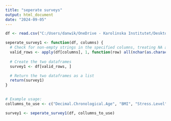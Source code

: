 ```yaml
---
title: "seperate surveys"
output: html_document
date: "2024-09-05"
---
```


```r
df <- read.csv("C:/Users/danwik/OneDrive - Karolinska Institutet/Desktop/Project 2 ny/Output/filtered_df_crossectional_harmonized", header=TRUE, stringsAsFactors=FALSE)

```



```r

seperate_survey1 <- function(df, columns) {
  # Check for non-empty strings in the specified columns, treating NA as invalid
  valid_rows <- apply(df[columns], 1, function(row) all(nchar(as.character(row)) >= 1 & !is.na(row)))
  
  # Create the two dataframes
  survey1 <- df[valid_rows, ]

  # Return the two dataframes as a list
  return(survey1)
}

  
# Example usage:
collumns_to_use <- c("Decimal.Chronological.Age", "BMI", "Stress.Level", "Alcohol.per.week", "Level.of.Education", "Tobacco.Use", "Exercise.per.week", "Exercise.Type", "Hours.of.sleep.per.night", "Ethnicity", "Cancer.Diagnosis.any", "Cardiovascular.any", "Respiratory.Disease.any", "Endocrine.Disease.any", "Skin.Hair.any", "Gastrointestinal.any", "Genito.Urinary.any", "Musculoskeletal.any", "Neuropsychological.any", "Reproductive.any", "Immune.any", "Diabetes1", "Diabetes2", "Prediabetes", "NAD", "TA65", "sulforaphane", "DHEA_new", "Rapamycin_new", "SASP_supressors", "Resveratrol_new", "Exosomes", "stem_cells", "HRT", "vitaminD", "Main.Diet")

survey1 <- seperate_survey1(df, collumns_to_use)




```


